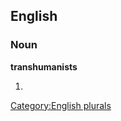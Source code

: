 
==English==

===Noun===
'''transhumanists'''

# {{plural of|[[transhumanist]]}}

[[Category:English plurals]]